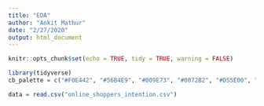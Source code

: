 ```yaml
---
title: "EDA"
author: "Ankit Mathur"
date: "2/27/2020"
output: html_document
---
```


```r
knitr::opts_chunk$set(echo = TRUE, tidy = TRUE, warning = FALSE)
```

```r
library(tidyverse)
cb_palette = c("#F0E442", "#56B4E9", "#009E73", "#0072B2", "#D55E00", "#CC79A7", "#E69F00", "#999999")
```

```r
data = read.csv("online_shoppers_intention.csv")
```


